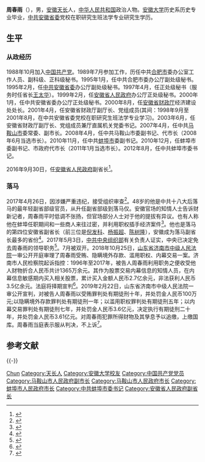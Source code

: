 '''周春雨'''（{{bd|1968年|7月||catIdx=Z周}}），男，[[安徽|安徽]][[天长|天长]]人，[[中华人民共和国|中华人民共和国]]政治人物。[[安徽大学|安徽大学]]历史系历史专业毕业，[[中共安徽省委|中共安徽省委]]党校在职研究生班法学专业研究生学历。

== 生平 ==
=== 从政经历 ===
1988年10月加入[[中国共产党|中国共产党]]。1989年7月参加工作，历任中共[[合肥市|合肥市]]委办公室工作人员、副科级、正科级秘书。1995年1月，任中共合肥市委办公厅副处级秘书。1995年2月，任[[中国共产党安徽省委员会|中共安徽省委]]办公厅副处级秘书。1997年4月，任正处级秘书（服务时任省长[[王太华|王太华]]）。1999年2月，任[[安徽省人民政府|安徽省人民政府]]办公厅正处级秘书。2000年1月，任中共安徽省委办公厅正处级秘书。2000年8月，任[[安徽省财政厅|安徽省财政厅]]经济建设处处长。2001年4月，任安徽省财政厅副厅长、党组成员(其间：1998年9月至2001年8月，在中共安徽省委党校在职研究生班法学专业学习)。2003年6月，任安徽省财政厅副厅长、党组成员兼厅直属机关党委书记。2007年4月，任中共[[马鞍山市|马鞍山市]]委常委、副市长。2008年4月，任中共马鞍山市委副书记、代市长（2008年6月当选市长）。2010年11月，任中共[[蚌埠市|蚌埠市]]委副书记。2010年12月，任蚌埠市委副书记、市政府代市长（2011年1月当选市长）。2012年8月，任中共蚌埠市委书记。

2016年9月30日，任[[安徽省人民政府|安徽省人民政府]]副省长<ref>{{cite web|url=http://www.thepaper.cn/newsDetail_forward_1537217|title=蚌埠市委书记周春雨、宿州市委书记张曙光升任安徽省副省长|accessdate=2016-09-30|date=2016-09-30|publisher=澎湃新闻|archive-date=2019-05-02|archive-url=https://web.archive.org/web/20190502184421/http://www.thepaper.cn/newsDetail_forward_1537217|dead-url=no}}</ref>。

=== 落马 ===
2017年4月26日，因涉嫌严重违纪，接受组织审查<ref>{{cite web|url=http://www.ccdi.gov.cn/xwtt/201704/t20170426_98072.html|title=安徽省副省长周春雨涉嫌严重违纪接受组织审查|accessdate=2017-04-26|date=2017-04-26|publisher=中央纪委监察部网|archive-date=2017-10-12|archive-url=https://web.archive.org/web/20171012215259/http://www.ccdi.gov.cn/xwtt/201704/t20170426_98072.html|dead-url=no}}</ref>。48岁的他是中共十八大后落马的最年轻副省部级官员，从升任副省部级到落马仅'''{{age in years and days|2016|9|30|2017|4|26|age=no}}'''。安徽官场的知情人士告诉财新记者，周春雨平时低调不张扬，但官场部分人士对于他的提拔有异议。也有人称他在蚌埠任职期间和一些商人来往过密，并利用职权插手经济案件<ref>{{cite web|url=http://china.caixin.com/2017-04-26/101083413.html|title=上任半年 安徽副省长周春雨被查|accessdate=2017-04-26|date=2017-04-26|publisher=财新网|archive-date=2019-05-02|archive-url=https://web.archive.org/web/20190502150328/http://china.caixin.com/2017-04-26/101083413.html|dead-url=no}}</ref>。他也是落马的第四位安徽省副省长（前三位是[[倪发科|倪发科]]、[[杨振超|杨振超]]、[[陈树隆|陈树隆]]），安徽成为落马副省长最多的省份<ref>{{Cite web|url=http://news.163.com/17/0503/23/CJI3QMD50001875N.html|title=安徽4名副省长落马 成副省长落马数量最多的省份|accessdate=2017-05-03|date=2017-05-03|publisher=网易|archive-url=https://web.archive.org/web/20170508051735/http://news.163.com/17/0503/23/CJI3QMD50001875N.html|archive-date=2017-05-08|dead-url=yes}}</ref>。2017年5月3日，[[中共中央组织部|中共中央组织部]]有关负责人证实，中央已决定免去周春雨的领导职务<ref>{{Cite web|url=http://news.sina.com.cn/c/2017-05-03/doc-ifyetxec7400037.shtml|title=安徽副省长周春雨被免职 系最年轻落马省部官员|accessdate=2017-05-03|date=2017-05-03|publisher=新浪|archive-date=2018-10-26|archive-url=https://web.archive.org/web/20181026025114/http://news.sina.com.cn/c/2017-05-03/doc-ifyetxec7400037.shtml|dead-url=no}}</ref>。7月被双开。2018年10月25日，[[山东省济南市中级人民法院|山东省济南市中级人民法院]]一审公开开庭审理了周春雨受贿、隐瞒境外存款、滥用职权、内幕交易一案。济南市人民检察院起诉指控：1996年至2017年，被告人周春雨利用职务之便收受他人财物折合人民币共计1365万余元。其作为股票交易内幕信息的知情人员，在内幕信息敏感期内买入相关股票，累计买入金额人民币2.7亿余元，非法获利人民币3.5亿余元。法庭将择期宣判<ref>{{Cite web|url=http://news.sina.com.cn/c/2018-10-26/doc-ifxeuwws8177448.shtml|title=安徽省人民政府原副省长周春雨受审|accessdate=2018-10-26|date=2018-10-26|publisher=新浪|archive-date=2018-10-26|archive-url=https://web.archive.org/web/20181026025134/http://news.sina.com.cn/c/2018-10-26/doc-ifxeuwws8177448.shtml|dead-url=no}}</ref>。2019年2月22日，山东省济南市中级人民法院一审公开宣判，对被告人周春雨以受贿罪判处有期徒刑十年，并处罚金人民币100万元;以隐瞒境外存款罪判处有期徒刑一年；以滥用职权罪判处有期徒刑五年；以内幕交易罪判处有期徒刑七年，并处罚金人民币3.6亿元，决定执行有期徒刑二十年，并处罚金人民币3.61亿元。对周春雨犯罪所得财物及其孳息予以追缴，上缴国库。周春雨当庭表示服从判决，不上诉<ref>{{cite web|url=https://news.sina.cn/2019-02-22/detail-ihrfqzka8220065.d.html|title=安徽省原副省长周春雨一审获刑二十年 罚金3.61亿|accessdate=2019-02-22|publisher=新浪|archive-date=2020-11-09|archive-url=https://web.archive.org/web/20201109121100/https://news.sina.cn/2019-02-22/detail-ihrfqzka8220065.d.html|dead-url=no}}</ref>。

== 参考文献 ==
{{reflist|2}}
{{-}}
{{start box}}
{{s-ppo|cpc}}
{{s-before|[[陈启涛|陈启涛]]}}
{{s-title|[[中国共产党|中国共产党]][[蚌埠市|蚌埠市]]委员会书记|2012年8月—2016年11月}}
{{s-after|[[于勇_(1960年)|于勇]]}}
{{s-gov|prc}}
{{s-before|[[张学群|张学群]]}}
{{s-title|[[蚌埠市|蚌埠市]]人民政府市长|2010年12月—2012年8月}}
{{s-after|[[白金明|白金明]]}}
{{s-before|[[姚玉舟|姚玉舟]]}}
{{s-title|[[马鞍山市|马鞍山市]]人民政府市长|2008年4月—2010年11月}}
{{s-after|[[张晓麟|张晓麟]]}}
{{end box}}

{{中共十八大到十九大期间的反腐败工作}}
{{DEFAULTSORT:Zhou周}}
[[Category:周姓|Chun]]
[[Category:天长人|Category:天长人]]
[[Category:安徽大学校友|Category:安徽大学校友]]
[[Category:中国共产党党员|Category:中国共产党党员]]
[[Category:马鞍山市人民政府副市长|Category:马鞍山市人民政府副市长]]
[[Category:马鞍山市人民政府市长|Category:马鞍山市人民政府市长]]
[[Category:蚌埠市人民政府市长|Category:蚌埠市人民政府市长]]
[[Category:中共蚌埠市委书记|Category:中共蚌埠市委书记]]
[[Category:安徽省人民政府副省长|Category:安徽省人民政府副省长]]